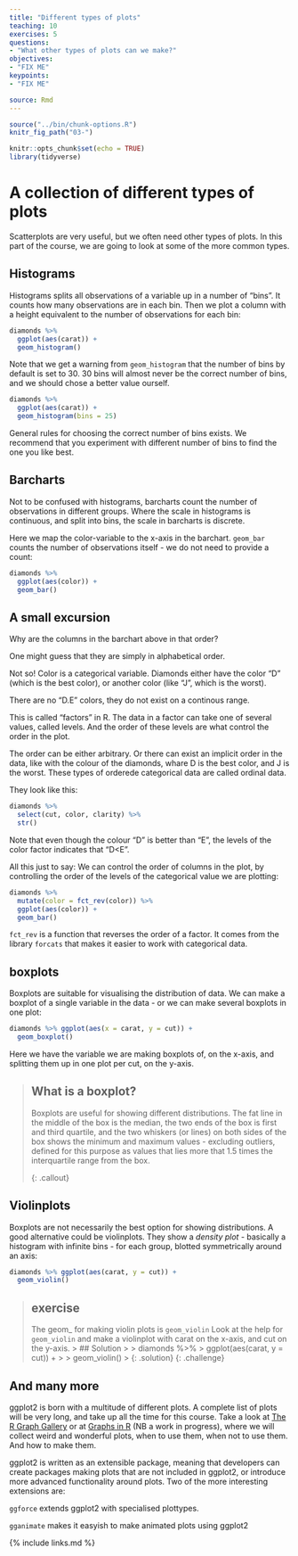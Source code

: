 ```yaml
---
title: "Different types of plots"
teaching: 10
exercises: 5
questions:
- "What other types of plots can we make?"
objectives:
- "FIX ME"
keypoints:
- "FIX ME"

source: Rmd
---
```


```r
source("../bin/chunk-options.R")
knitr_fig_path("03-")
```

```r
knitr::opts_chunk$set(echo = TRUE)
library(tidyverse)
```


# A collection of different types of plots

Scatterplots are very useful, but we often need other types of plots. In this part of the course, we are going to look at some of the more
common types.


## Histograms

Histograms splits all observations of a variable up in a number of
"bins". It counts how many observations are in each bin. Then we plot a column
with a height equivalent to the number of observations for each bin:

```r
diamonds %>% 
  ggplot(aes(carat)) +
  geom_histogram()
```

Note that we get a warning from `geom_histogram` that the number of 
bins by default is set to 30. 30 bins will almost never be the correct
number of bins, and we should chose a better value ourself.

```r
diamonds %>% 
  ggplot(aes(carat)) +
  geom_histogram(bins = 25)
```
General rules for choosing the correct number of bins exists. We recommend that you experiment with different number of bins to find the
one you like best.


## Barcharts

Not to be confused with histograms, barcharts count the number of 
observations in different groups. Where the scale in histograms is 
continuous, and split into bins, the scale in barcharts is discrete. 

Here we map the color-variable to the x-axis in the barchart. `geom_bar` counts the number of observations itself - we do not need to
provide a count:

```r
diamonds %>% 
  ggplot(aes(color)) +
  geom_bar()
```

## A small excursion

Why are the columns in the barchart above in that order? 

One might guess that they are simply in alphabetical order. 

Not so! Color is a categorical variable. Diamonds either have the color 
"D" (which is the best color), or another color (like "J", which is the worst).

There are no "D.E" colors, they do not exist on a continous range.

This is called "factors" in R.
The data in a factor can take one of several values, called levels. And the
order of these levels are what control the order in the plot.

The order can be either arbitrary. Or there can exist an implicit order in the data,
like with the colour of the diamonds, whare D is the best color, and J is the
worst. These types of orderede categorical data are called ordinal data.

They look like this:
```r
diamonds %>% 
  select(cut, color, clarity) %>% 
  str()
```
Note that even though the colour "D" is better than "E", the levels 
of the color factor indicates that "D<E". 

All this just to say: We can control the order of columns in the plot, by
controlling the order of the levels of the categorical value we are plotting:

```r
diamonds %>% 
  mutate(color = fct_rev(color)) %>%  
  ggplot(aes(color)) +
  geom_bar()
```

`fct_rev` is a function that reverses the order of a factor. It comes from the
library `forcats` that makes it easier to work with categorical data.



## boxplots

Boxplots are suitable for visualising the distribution of data. 
We can make a boxplot of a single variable in the data - or we 
can make several boxplots in one plot:

```r
diamonds %>% ggplot(aes(x = carat, y = cut)) +
  geom_boxplot()
```

Here we have the variable we are making boxplots of, on the x-axis,
and splitting them up in one plot per cut, on the y-axis.


> ## What is a boxplot?
>
> Boxplots are useful for showing different distributions. The fat line in
> the middle of the box is the median, the two ends of the box is first and 
> third quartile, and the two whiskers (or lines) on both sides of the 
> box shows the minimum and maximum values - excluding outliers, defined for
> this purpose as values that lies more that 1.5 times the interquartile 
> range from the box.
>
{: .callout}

## Violinplots

Boxplots are not necessarily the best option for showing distributions.
A good alternative could be violinplots. They show a *density plot* - basically a histogram with infinite bins - for each group, blotted symmetrically around an axis:

```r
diamonds %>% ggplot(aes(carat, y = cut)) +
  geom_violin()
```


> ## exercise
> The geom_ for making violin plots is `geom_violin`
> Look at the help for `geom_violin` and make a violinplot
> with carat on the x-axis, and cut on the y-axis.
> > ## Solution
> >
> > diamonds %>% 
> >   ggplot(aes(carat, y = cut)) +
> >
> >   geom_violin()
> >
> {: .solution}
{: .challenge}



## And many more

ggplot2 is born with a multitude of different plots. A complete list of plots will be very long, and take up all the time for this course.
Take a look at [The R Graph Gallery](https://r-graph-gallery.com/)
or at [Graphs in R](https://kubdatalab.github.io/R-graphs/) (NB a work in progress), where we will collect weird and wonderful plots, when to use them, when not to 
use them. And how to make them.

ggplot2 is written as an extensible package, meaning that developers can create packages making plots that are not included in ggplot2, or introduce more advanced functionality around plots. Two of the more interesting extensions are:

`ggforce` extends ggplot2 with specialised plottypes.

`gganimate` makes it easyish to make animated plots using ggplot2


{% include links.md %}